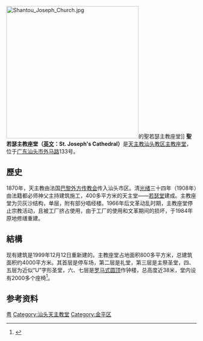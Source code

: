 {{coord|23|21|31|N|116|40|31|E|scale:200000|display=title}}
[[File:Shantou_Joseph_Church.jpg|350px]]的聖若瑟主教座堂]]
'''聖若瑟主教座堂（[[英文|英文]]：St. Joseph's Cathedral）'''是[[天主教汕头教区|天主教汕头教区]][[主教座堂|主教座堂]]，位于[[广东|广东]][[汕头市|汕头市]][[外马路_(汕头)|外马路]]133号。

==歷史==
1870年，天主教由法国[[巴黎外方传教会|巴黎外方传教会]]传入汕头市区。清[[光绪|光绪]]三十四年（1908年）由法籍都必师神父主持建筑施工，400多平方米的天主堂——[[若瑟堂|若瑟堂]]建成。主教座堂为贝灰沙结构，单层，附有部分唱经楼。1966年后文革动乱时期，主教座堂停止宗教活动，且被工厂挤占使用，由于工厂的使用和文革期间的损坏，于1984年原地修缮重建。

==結構==
现有建筑是1999年12月12日重新建的。主教座堂占地面积800多平方米，总建筑面积约4000平方米。其首层是停车场，第二层是礼堂，第三层是主祭圣堂，四、五层为近似“U”字形圣堂，六、七层是[[罗马式圆顶|罗马式圆顶]]作钟楼，总高度近38米，堂内设有2000多个座椅<ref>{{cite web|language=zh-hans|url=http://www.mzzjw.gd.gov.cn/zjtd/ShowArticle.asp?ArticleID=1155|title=广东十八处宗教活动场所被列为外事参观点|publisher=广东省民族宗教事务委员会|date=2007-10-16|accessdate=2009-12-28|deadurl=yes|archiveurl=https://web.archive.org/web/20140812203222/http://www.mzzjw.gd.gov.cn/zjtd/ShowArticle.asp?ArticleID=1155|archivedate=2014-08-12}}</ref>。

==参考资料==
{{Reflist}}

[[Category:中国天主教主教座堂|粤]]
[[Category:汕头天主教堂|Category:汕头天主教堂]]
[[Category:金平区|Category:金平区]]